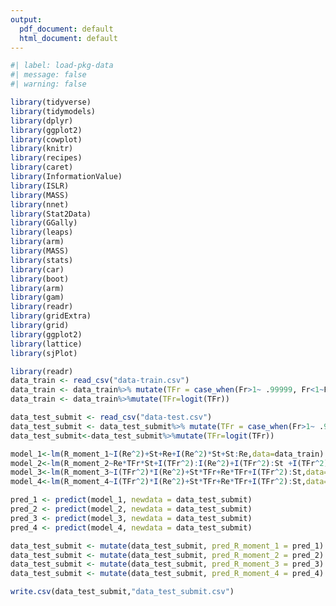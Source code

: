 ```yaml
---
output:
  pdf_document: default
  html_document: default
---
```

```r
#| label: load-pkg-data
#| message: false
#| warning: false

library(tidyverse)
library(tidymodels)
library(dplyr)
library(ggplot2)
library(cowplot)
library(knitr)
library(recipes)
library(caret)
library(InformationValue)
library(ISLR)
library(MASS)
library(nnet)
library(Stat2Data)
library(GGally)
library(leaps)
library(arm)
library(MASS)
library(stats)
library(car)
library(boot)
library(arm)
library(gam)
library(readr)
library(gridExtra)
library(grid)
library(ggplot2)
library(lattice)
library(sjPlot)
```

```r
library(readr)
data_train <- read_csv("data-train.csv")
data_train <- data_train%>% mutate(TFr = case_when(Fr>1~ .99999, Fr<1~Fr))
data_train <- data_train%>%mutate(TFr=logit(TFr))

data_test_submit <- read_csv("data-test.csv")
data_test_submit <- data_test_submit%>% mutate(TFr = case_when(Fr>1~ .99999, Fr<1~Fr))
data_test_submit<-data_test_submit%>%mutate(TFr=logit(TFr))
```

```r
model_1<-lm(R_moment_1~I(Re^2)+St+Re+I(Re^2)*St+St:Re,data=data_train)
model_2<-lm(R_moment_2~Re*TFr*St+I(TFr^2):I(Re^2)+I(TFr^2):St +I(TFr^2)+I(Re^2)-Re:TFr:St,data=data_train)
model_3<-lm(R_moment_3~I(TFr^2)*I(Re^2)+St*TFr+Re*TFr+I(TFr^2):St,data=data_train)
model_4<-lm(R_moment_4~I(TFr^2)*I(Re^2)+St*TFr+Re*TFr+I(TFr^2):St,data=data_train)

pred_1 <- predict(model_1, newdata = data_test_submit)
pred_2 <- predict(model_2, newdata = data_test_submit)
pred_3 <- predict(model_3, newdata = data_test_submit)
pred_4 <- predict(model_4, newdata = data_test_submit)

data_test_submit <- mutate(data_test_submit, pred_R_moment_1 = pred_1)
data_test_submit <- mutate(data_test_submit, pred_R_moment_2 = pred_2)
data_test_submit <- mutate(data_test_submit, pred_R_moment_3 = pred_3)
data_test_submit <- mutate(data_test_submit, pred_R_moment_4 = pred_4)

write.csv(data_test_submit,"data_test_submit.csv")
```


